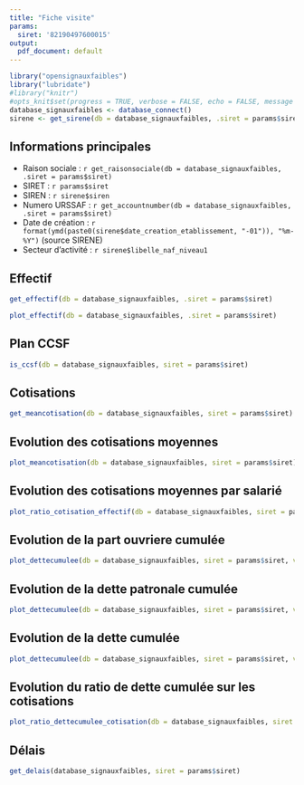 ```yaml
---
title: "Fiche visite"
params:
  siret: '82190497600015'
output:
  pdf_document: default
---
```



```r
library("opensignauxfaibles")
library("lubridate")
#library("knitr")
#opts_knit$set(progress = TRUE, verbose = FALSE, echo = FALSE, message = FALSE)
database_signauxfaibles <- database_connect()
sirene <- get_sirene(db = database_signauxfaibles, .siret = params$siret)
```

## Informations principales

- Raison sociale : `r get_raisonsociale(db = database_signauxfaibles, .siret = params$siret)`
- SIRET : `r params$siret`
- SIREN : `r sirene$siren`
- Numero URSSAF : `r get_accountnumber(db = database_signauxfaibles, .siret = params$siret)`
- Date de création : `r format(ymd(paste0(sirene$date_creation_etablissement, "-01")), "%m-%Y")` (source SIRENE)
- Secteur d'activité : `r sirene$libelle_naf_niveau1`

## Effectif

```r
get_effectif(db = database_signauxfaibles, .siret = params$siret)
```

```r
plot_effectif(db = database_signauxfaibles, .siret = params$siret)
```

## Plan CCSF

```r
is_ccsf(db = database_signauxfaibles, siret = params$siret)
```

## Cotisations

```r
get_meancotisation(db = database_signauxfaibles, siret = params$siret)
```

## Evolution des cotisations moyennes

```r
plot_meancotisation(db = database_signauxfaibles, siret = params$siret)
```

## Evolution des cotisations moyennes par salarié

```r
plot_ratio_cotisation_effectif(db = database_signauxfaibles, siret = params$siret)
```

## Evolution de la part ouvriere cumulée

```r
plot_dettecumulee(db = database_signauxfaibles, siret = params$siret, variable = "montant_part_ouvriere")
```

## Evolution de la dette patronale cumulée

```r
plot_dettecumulee(db = database_signauxfaibles, siret = params$siret, variable = "montant_part_patronale")
```

## Evolution de la dette cumulée

```r
plot_dettecumulee(db = database_signauxfaibles, siret = params$siret, variable = "dettecumulee")
```

## Evolution du ratio de dette cumulée sur les cotisations

```r
plot_ratio_dettecumulee_cotisation(db = database_signauxfaibles, siret = params$siret)
```

## Délais

```r
get_delais(database_signauxfaibles, siret = params$siret)
```
